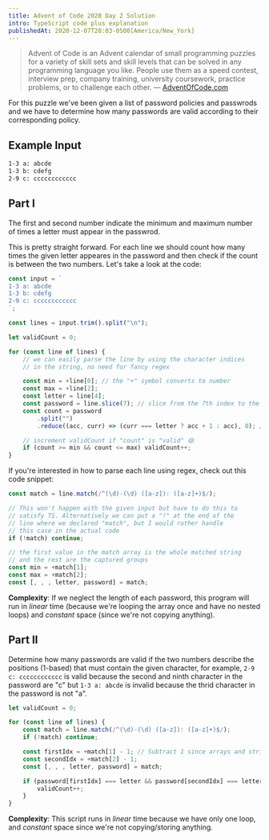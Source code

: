 ```yaml
---
title: Advent of Code 2020 Day 2 Solution
intro: TypeScript code plus explanation
publishedAt: 2020-12-07T20:03-0500[America/New_York]
---
```


> Advent of Code is an Advent calendar of small programming puzzles for a
> variety of skill sets and skill levels that can be solved in any programming
> language you like. People use them as a speed contest, interview prep,
> company training, university coursework, practice problems, or to challenge
> each other. &mdash; [AdventOfCode.com](https://adventofcode.com/2020/about)

For this puzzle we've been given a list of password policies and passwrods and
we have to determine how many passwords are valid according to their
corresponding policy.

## Example Input

```txt nonumber
1-3 a: abcde
1-3 b: cdefg
2-9 c: cccccccccccc
```

## Part I

The first and second number indicate the minimum and maximum number of times a
letter must appear in the passwrod.

This is pretty straight forward. For each line we should count how many times
the given letter appeares in the password and then check if the count is
between the two numbers. Let's take a look at the code:

```ts
const input = `
1-3 a: abcde
1-3 b: cdefg
2-9 c: cccccccccccc
`;

const lines = input.trim().split("\n");

let validCount = 0;

for (const line of lines) {
	// we can easily parse the line by using the character indices
	// in the string, no need for fancy regex

	const min = +line[0]; // the "+" symbol converts to number
	const max = +line[2];
	const letter = line[4];
	const password = line.slice(7); // slice from the 7th index to the end of the string
	const count = password
		.split("")
		.reduce((acc, curr) => (curr === letter ? acc + 1 : acc), 0); // fancy way to count the character

	// increment validCount if "count" is "valid" 😄
	if (count >= min && count <= max) validCount++;
}
```

If you're interested in how to parse each line using regex, check out this
code snippet:

```ts
const match = line.match(/^(\d)-(\d) ([a-z]): ([a-z]+)$/);

// This won't happen with the given input but have to do this to
// satisfy TS. Alternatively we can put a "!" at the end of the
// line where we declared "match", but I would rather handle
// this case in the actual code
if (!match) continue;

// the first value in the match array is the whole matched string
// and the rest are the captured groups
const min = +match[1];
const max = +match[2];
const [, , , letter, password] = match;
```

**Complexity**: If we neglect the length of each password, this program will
run in _linear_ time (because we're looping the array once and have no nested
loops) and _constant_ space (since we're not copying anything).

## Part II

Determine how many passwords are valid if the two numbers describe the
positions (1-based) that must contain the given character, for example,
`2-9 c: cccccccccccc` is valid because the second and ninth character in the
password are "c" but `1-3 a: abcde` is invalid because the thrid character in
the password is not "a".

```ts
let validCount = 0;

for (const line of lines) {
	const match = line.match(/^(\d)-(\d) ([a-z]): ([a-z]+)$/);
	if (!match) continue;

	const firstIdx = +match[1] - 1; // Subtract 1 since arrays and strings are zero-based
	const secondIdx = +match[2] - 1;
	const [, , , letter, password] = match;

	if (password[firstIdx] === letter && password[secondIdx] === letter) {
		validCount++;
	}
}
```

**Complexity**: This script runs in _linear_ time because we have only one
loop, and _constant_ space since we're not copying/storing anything.
